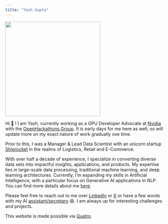 ```yaml
---
title: "Yash Gupta"
---
```

:::{.text-center}
![](assets/profile_pic.jpg){width="300" align=center}
:::

Hi 👋 ! I am Yash, currently working as a GPU Developer Advocate at [Nvidia](https://www.nvidia.com/en-in/) with the [OpenHackathons Group](https://www.openhackathons.org/s/).  It is early days for me here as well, so will update more on my exact nature of work gradually ove time.   

Prior to this, I was a Manager & Lead Data Scientist with an unicorn startup [Shiprocket](https://www.shiprocket.in/) in the realms of Logistics, Retail and E-Commerce.  

With over half a decade of experience, I specialize in converting diverse data sets into impactful insights, applications, and products. My expertise lies in large-scale data processing, traditional machine learning, and deep learning architectures. Currently, I'm expanding my skills in Artificial Intelligence, with a particular focus on Generative AI applications in NLP. You can find more details about me [here](about.html).

Please feel free to reach out to me over [LinkedIn](https://www.linkedin.com/in/boi-doingthings/) or [X](https://twitter.com/boi_doingthings) or have a few words with my AI [assistant/secretary](https://hf.co/chat/assistant/66094d23a258db9f29b6c7eb) 😄. I am always up for interesting challenges and projects.    

  
  



This website is made possible via [Quatro](https://quarto.org/).
